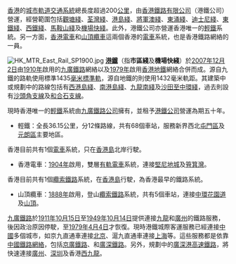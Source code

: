[[香港|香港]]的[[城市軌道交通系統|城市軌道交通系統]]總長度超過200[[公里|公里]]，由[[香港鐵路有限公司|香港鐵路有限公司]]（港鐵公司）營運，經營範圍包括[[觀塘綫|觀塘綫]]、[[荃灣綫|荃灣綫]]、[[港島綫|港島綫]]、[[將軍澳綫|將軍澳綫]]、[[東涌綫|東涌綫]]、[[迪士尼綫|迪士尼綫]]、[[東鐵綫|東鐵綫]]、[[西鐵綫|西鐵綫]]、[[馬鞍山綫|馬鞍山綫]]及[[機場快綫_(港鐵)|機場快綫]]。此外，港鐵公司亦營運香港唯一的[[香港輕鐵|輕鐵]]系統。另一方面，[[香港電車|香港電車]]和[[山頂纜車|山頂纜車]]這兩個香港的[[電車|電車]]系統，也是香港鐵路網絡的一員。

[[File:HK_MTR_East_Rail_SP1900.jpg|thumb]]
'''[[港鐵|港鐵]]'''（指'''市區綫'''及'''機場快綫'''）於[[2007年|2007年]][[12月2日|12月2日]]由[[1910年|1910年]]啟用的[[九廣鐵路|九廣鐵路]]網絡以及[[1979年|1979年]]啟用[[香港地鐵|香港地鐵]]網絡合併而成。源自九鐵的路軌使用標準1435[[毫米|毫米]][[標準軌|標準軌]]，源自地鐵的則使用1432毫米軌距。其建築中或規劃中的路線包括有[[港島綫西延|西港島綫]]、[[南港島綫|南港島綫]]、[[九龍南綫|九龍南綫]]及[[沙田至中環綫|沙田至中環綫]]，過去則設有[[沙頭角支線|沙頭角支線]]及[[和合石支線|和合石支線]]。

現時香港唯一的[[香港輕鐵|輕鐵]]系統由[[九廣鐵路公司|九廣鐵路公司]]擁有，並租予[[港鐵公司|港鐵公司]]營運為期五十年。
*輕鐵：全長36.15公里，分12條路線，共有68個車站，服務新界西北[[屯門區|屯門區]]及[[元朗區|元朗區]]主要地區。

香港目前共有1個[[電車|電車]]系統，只在[[香港島|香港島]]北岸行駛。
*香港電車：[[1904年|1904年]]啟用，雙層[[有軌電車|有軌電車]]系統，連接[[堅尼地城|堅尼地城]]及[[筲箕灣|筲箕灣]]。

香港目前共有1個[[纜索鐵路|纜索鐵路]]系統，在[[香港島|香港島]]行駛，為香港最早的鐵路系統。
*山頂纜車：[[1888年|1888年]]啟用，登山[[纜索鐵路|纜索鐵路]]系統，共有5個車站，連接[[中環|中環]][[花園道站|花園道]]及[[山頂站|山頂]]。

[[九廣鐵路|九廣鐵路]]於[[1911年|1911年]][[10月15日|10月15日]]至[[1949年|1949年]][[10月14日|10月14日]]提供連接[[九龍|九龍]]和[[廣州|廣州]]的鐵路服務，後因政治原因停駛，至[[1979年|1979年]][[4月4日|4月4日]]才恢復。現時港鐵城際客運服務已經連接[[中國|中國]]多個城市，如京九直通車連接[[北京|北京]]、滬九直通車連接[[上海|上海]]等。這些服務都是依靠[[中華人民共和國鐵路線路列表|中國鐵路網絡]]，包括[[京廣鐵路|京廣鐵路]]、和[[廣深鐵路|廣深鐵路]]。另外，規劃中的[[廣深港高速鐵路|廣深港高速鐵路]]，將快速連接[[廣州|廣州]]、[[深圳|深圳]]及香港[[西九龍|西九龍]]。